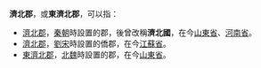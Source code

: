 '''濟北郡'''，或'''東濟北郡'''，可以指：
*[[濟北郡|濟北郡]]，[[秦朝|秦朝]]時設置的郡，後曾改稱'''濟北國'''，在今[[山東省|山東省]]、[[河南省|河南省]]。
*[[濟北郡_(劉宋)|濟北郡]]，[[劉宋|劉宋]]時設置的僑郡，在今[[江蘇省|江蘇省]]。
*[[東濟北郡|東濟北郡]]，[[北魏|北魏]]時設置的郡，在今[[山東省|山東省]]。

{{Disambiguation|J|Cat=三字中国郡名消歧义}}